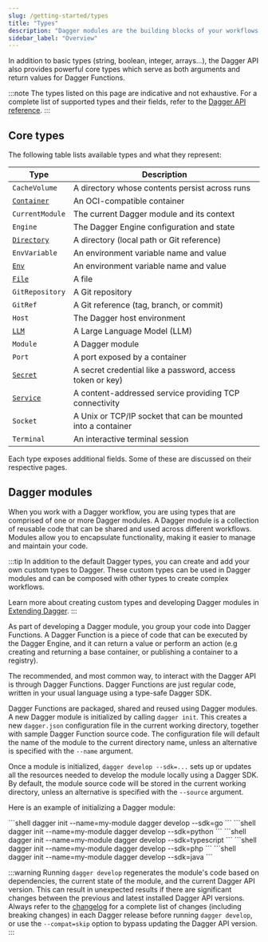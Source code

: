 ```yaml
---
slug: /getting-started/types
title: "Types"
description: "Dagger modules are the building blocks of your workflows. They can be composed together to create complex pipelines."
sidebar_label: "Overview"
---
```


In addition to basic types (string, boolean, integer, arrays...), the Dagger API also provides powerful core types which serve as both arguments and return values for Dagger Functions.

:::note
The types listed on this page are indicative and not exhaustive. For a complete list of supported types and their fields, refer to the [Dagger API reference](https://docs.dagger.io/api/reference).
:::

## Core types

The following table lists available types and what they represent:

| Type | Description |
|------|-------------|
| `CacheVolume` | A directory whose contents persist across runs |
| [`Container`](container.mdx) | An OCI-compatible container |
| `CurrentModule` | The current Dagger module and its context |
| `Engine` | The Dagger Engine configuration and state |
| [`Directory`](directory.mdx) | A directory (local path or Git reference) |
| `EnvVariable` | An environment variable name and value |
| [`Env`](env.mdx) | An environment variable name and value |
| [`File`](file.mdx) | A file |
| `GitRepository` | A Git repository |
| `GitRef` | A Git reference (tag, branch, or commit) |
| `Host` | The Dagger host environment |
| [`LLM`](llm.mdx) | A Large Language Model (LLM) |
| `Module` | A Dagger module |
| `Port` | A port exposed by a container |
| [`Secret`](secret.mdx) | A secret credential like a password, access token or key) |
| [`Service`](service.mdx) | A content-addressed service providing TCP connectivity |
| `Socket` | A Unix or TCP/IP socket that can be mounted into a container |
| `Terminal` | An interactive terminal session |

Each type exposes additional fields. Some of these are discussed on their respective pages.

## Dagger modules

When you work with a Dagger workflow, you are using types that are comprised of one or more Dagger modules. A Dagger module is a collection of reusable code that can be shared and used across different workflows. Modules allow you to encapsulate functionality, making it easier to manage and maintain your code.

:::tip
In addition to the default Dagger types, you can create and add your own custom types to Dagger. These custom types can be used in Dagger modules and can be composed with other types to create complex workflows.

Learn more about creating custom types and developing Dagger modules in [Extending Dagger](../extending/index.mdx).
:::

As part of developing a Dagger module, you group your code into Dagger Functions. A Dagger Function is a piece of code that can be executed by the Dagger Engine, and it can return a value or perform an action (e.g creating and returning a base container, or publishing a container to a registry).

The recommended, and most common way, to interact with the Dagger API is through Dagger Functions. Dagger Functions are just regular code, written in your usual language using a type-safe Dagger SDK.

Dagger Functions are packaged, shared and reused using Dagger modules. A new Dagger module is initialized by calling `dagger init`. This creates a new `dagger.json` configuration file in the current working directory, together with sample Dagger Function source code. The configuration file will default the name of the module to the current directory name, unless an alternative is specified with the `--name` argument.

Once a module is initialized, `dagger develop --sdk=...` sets up or updates all the resources needed to develop the module locally using a Dagger SDK. By default, the module source code will be stored in the current working directory, unless an alternative is specified with the `--source` argument.

Here is an example of initializing a Dagger module:

<Tabs groupId="language" queryString="sdk">
<TabItem value="go" label="Go">
```shell
dagger init --name=my-module
dagger develop --sdk=go
```
</TabItem>
<TabItem value="python" label="Python">
```shell
dagger init --name=my-module
dagger develop --sdk=python
```
</TabItem>
<TabItem value="typescript" label="TypeScript">
```shell
dagger init --name=my-module
dagger develop --sdk=typescript
```
</TabItem>
<TabItem value="php" label="PHP">
```shell
dagger init --name=my-module
dagger develop --sdk=php
```
</TabItem>
<TabItem value="java" label="Java">
```shell
dagger init --name=my-module
dagger develop --sdk=java
```
</TabItem>
</Tabs>

:::warning
Running `dagger develop` regenerates the module's code based on dependencies, the current state of the module, and the current Dagger API version. This can result in unexpected results if there are significant changes between the previous and latest installed Dagger API versions. Always refer to the [changelog](https://github.com/dagger/dagger/blob/main/CHANGELOG.md) for a complete list of changes (including breaking changes) in each Dagger release before running `dagger develop`, or use the `--compat=skip` option to bypass updating the Dagger API version.
:::
